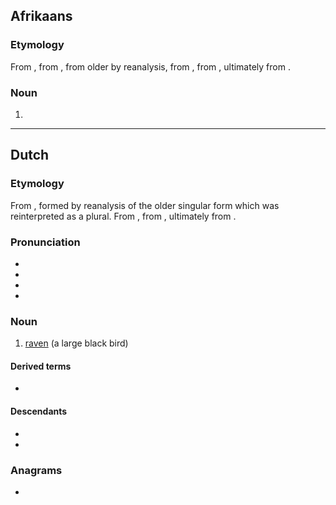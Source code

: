{{also|Raaf|RAAF}}
==Afrikaans==

===Etymology===
From {{inh|af|nl|raaf}}, from {{inh|af|dum|rāve}}, from older {{m|dum|rāven}} by reanalysis, from {{inh|af|odt|*ravan}}, from {{inh|af|gem-pro|*hrabnaz}}, ultimately from {{der|af|ine-pro|*ḱorh₂-}}.

===Noun===
{{af-noun|rawe}}

# {{l|en|raven}}

{{C|af|Birds}}

----

==Dutch==

===Etymology===
From {{inh|nl|dum|rāve}}, formed by reanalysis of the older singular form {{m|dum|rāven}} which was reinterpreted as a plural. From {{inh|nl|odt|ravan}}, from {{inh|nl|gem-pro|*hrabnaz}}, ultimately from {{der|nl|ine-pro|*ḱorh₂-}}.

===Pronunciation===
* {{audio|Nl-raaf.ogg|audio|lang=nl}}
* {{IPA|/raːf/|lang=nl}}
* {{hyphenation|lang=nl|raaf}}
* {{rhymes|aːf|lang=nl}}

===Noun===
{{nl-noun|m|g2=f|-ven|raafje}}

# [[raven]] (a large black bird)

====Derived terms====
* {{l|nl|hoornraaf}}

====Descendants====
* {{desc|af|raaf}}
* {{desc|srn|rafru|bor=1}}

===Anagrams===
* {{l|nl|Afar}}

{{topics|nl|Corvids}}
{{cln|nl|rebracketings}}